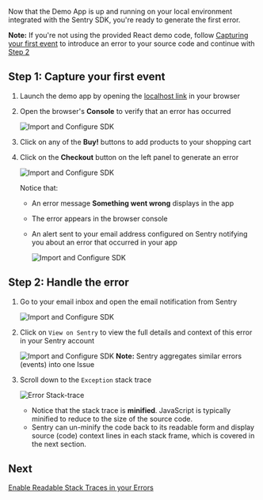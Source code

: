 Now that the Demo App is up and running on your local environment integrated with the Sentry SDK, you're ready to generate the first error.

**Note:** If you're not using the provided React demo code, follow [Capturing your first event](/error-reporting/quickstart/) to introduce an error to your source code and continue with [Step 2](#step-2-handle-the-error)

## Step 1: Capture your first event

1. Launch the demo app by opening the [localhost link](http://localhost:5000) in your browser

2. Open the browser's **Console** to verify that an error has occurred

    ![Import and Configure SDK](generate-first-error-02.png)

3. Click on any of the **Buy!** buttons to add products to your shopping cart

4. Click on the **Checkout** button on the left panel to generate an error

    ![Import and Configure SDK](generate-first-error-01.png)

    Notice that:
    * An error message **Something went wrong** displays in the app
    * The error appears in the browser console
    * An alert sent to your email address configured on Sentry notifying you about an error that occurred in your app

        ![Import and Configure SDK](generate-first-error-03.png)

## Step 2: Handle the error

1. Go to your email inbox and open the email notification from Sentry

    ![Import and Configure SDK](generate-first-error-04.png)

2. Click on `View on Sentry` to view the full details and context of this error in your Sentry account

    ![Import and Configure SDK](generate-first-error-05.png)
    **Note:** Sentry aggregates similar errors (events) into one Issue

3. Scroll down to the `Exception` stack trace

    ![Error Stack-trace](generate-first-error-06.png)

    * Notice that the stack trace is **minified**.  JavaScript is typically minified to reduce to the size of the source code.
    * Sentry can un-minify the code back to its readable form and display source (code) context lines in each stack frame, which is covered in the next section.

## Next

[Enable Readable Stack Traces in your Errors](/guides/integrate-frontend/upload-source-maps/)
